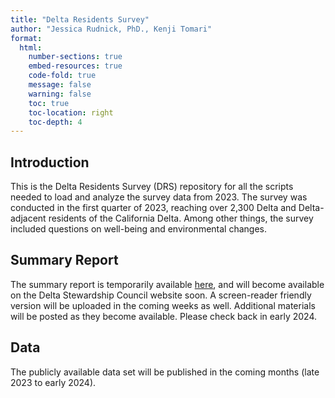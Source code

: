 ```yaml
---
title: "Delta Residents Survey"
author: "Jessica Rudnick, PhD., Kenji Tomari"
format: 
  html:
    number-sections: true
    embed-resources: true
    code-fold: true
    message: false
    warning: false
    toc: true
    toc-location: right
    toc-depth: 4
---
```


## Introduction

This is the Delta Residents Survey (DRS) repository for all the scripts needed to load and analyze the survey data from 2023. The survey was conducted in the first quarter of 2023, reaching over 2,300 Delta and Delta-adjacent residents of the California Delta. Among other things, the survey included questions on well-being and environmental changes.

## Summary Report

The summary report is temporarily available [here](https://ucdavis.box.com/s/34kmt02f87ohhbpij9hu0iesubm15781), and will become available on the Delta Stewardship Council website soon. A screen-reader friendly version will be uploaded in the coming weeks as well. Additional materials will be posted as they become available. Please check back in early 2024.

## Data

The publicly available data set will be published in the coming months (late 2023 to early 2024).